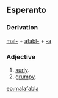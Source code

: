 ==Esperanto==
===Derivation===
[[mal-]] + [[afabla|afabl-]] + [[-a]]
===Adjective===
# [[surly]].
# [[grumpy]].

[[eo:malafabla]]